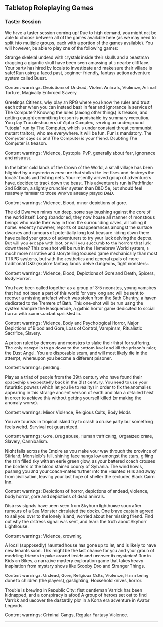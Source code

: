 
## Tabletop Roleplaying Games

### Taster Session

We have a taster session coming up! Due to high demand, you might not be able to
choose between all of the games available here (as we may need to split into
multiple groups, each with a portion of the games available). You will however,
be able to play one of the following games:

<Taster name="The Full-Dark Stone" gm="Lucy" pronouns="She/Her" system="Quest" low={4} high={6}>

Strange skeletal undead with crystals inside their skulls and a beastman
dragging a gigantic skull have been seen amassing at a nearby cliffface. Your
party has hired by locals to investigate and make sure their village is safe!
Run using a faced past, beginner friendly, fantasy action adventure system
called Quest.

Content warnings: Depictions of Undead, Violent Animals, Violence, Animal Torture, Magically Enforced Slavery

</Taster>

<Taster name="Paranoia" gm="Jade" pronouns="They/She" system="Paranoia" low={3} high={6}>

Greetings Citizens, why play an RPG where you know the rules and trust each
other when you can instead bask in fear and ignorance in service of The
Computer? Knowing the rules (among other things) is treason, and getting caught
committing treason is punishable by summary execution. You play Troubleshooters
of Alpha Complex, serving an underground "utopia" run by The Computer, which is
under constant threat communist mutant traitors, who are everywhere. It will be
fun. Fun is mandatory. The Computer says so and The Computer is your friend.
Doubting The Computer is treason.

Content warnings: Violence, Dystopia, PvP, generally about fear, ignorance and mistrust.

</Taster>

<Taster name="The Whitefang Wyrm" gm="Allie" pronouns="They/Them" system="Pathfinder 2" low={4} high={6}>

In the bitter cold lands of the Crown of the World, a small village has been
blighted by a mysterious creature that stalks the ice floes and destroys the
locals' boats and fishing nets. Your recently arrived group of adventurers have.
decided to track down the beast. This adventure is run in Pathfinder 2nd
Edition, a slightly crunchier system than D&D 5e, but should feel relatively
familiar to those who've already played D&D.

Content warnings: Violence, Blood, minor depictions of gore.

</Taster>

<Taster name="The Deep Mines" gm="Luke" pronouns="He/Him" system="Homebrew World" low={4} high={6}>

The old Dwarven mines run deep, some say brushing against the core of the world
itself. Long abandoned, they now house all manner of monstrous beings who made
their way in from the surrounding caves, all calling it home. Recently however,
reports of disappearances amongst the surface dwarves and rumours of potentially
long lost treasure hiding down there have called your group of adventurers to
try your luck delving the depths. But will you escape with loot, or will you
succumb to the horrors that lurk down there? This one shot will be run in the
Homebrew World system, a much more narrative and storytelling focused game
mechanically than most TTRPG systems, but with the aesthetics and general goals
of more traditional D&D (explore fantasy lands, delve dungeons, fight monsters).

Content warnings: Violence, Blood, Depictions of Gore and Death, Spiders, Body
Horror.

</Taster>

<Taster name="Bath By Night" gm="Selina" pronouns="She/Her" system="Vampire the Masquerade 5th" low={3} high={5}>

You have been called together as a group of 3-5 neonates, young vampires that
had not been a part of this world for very long and will be sent to recover a
missing artefact which was stolen from the Bath Chantry, a haven dedicated to
the Tremere of Bath. This one-shot will be run using the system Vampire the
Masquerade, a gothic horror game dedicated to social horror with some combat
sprinkled in.

Content warnings: Violence, Body and Psychological Horror, Major Depictions of
Blood and Gore, Loss of Control, Vampirism, Ritualistic Sacrifice, Slavery.

</Taster>

<Taster name="The Vaults of Torment" gm="Alex" pronouns="He/Him" system="MÖRK BORG" low={1} high={8}>

A prison ruled by demons and monsters to slake their thirst for suffering. The
only escape is to go down to the bottom level and kill the prison's ruler, the
Dust Angel. You are disposable scum, and will most likely die in the attempt,
whereupon you become a different prisoner.

Content warnings: pending.

</Taster>

<Taster name="Selling Degrees for the Devil" gm="Mari" pronouns="She/Her" system="Stealing Stories for the Devil" low={3} high={3}>

Play as a triad of people from the 39th century who have found their
spaceship unexpectedly back in the 21st century. You need to use your futuristic
powers (which let you lie to reality) in order to fix the anomalies appearing
in this strange ancient version of earth and plan a detailed heist in order to
achieve this without getting yourself killed (or making the anomaly worse).

Content warnings: Minor Violence, Religious Cults, Body Mods.

</Taster>

<Taster name="Summer Feast" gm="Rick" pronouns="He/Him" system="Shiver" low={3} high={6}>

You are tourists in tropical island try to crash a cruise party but something
feels weird. Survival not guaranteed.

Content warnings: Gore, Drug abuse, Human trafficking, Organized crime, Slavery,
Cannibalism.

</Taster>

<Taster name="The Haunted Hills" gm="Nick" pronouns="He/Him" system="Warhammer Fantasy Roleplaying 4th Edition" low={4} high={7}>

Night falls across the Empire as you make your way through the province of
Stirland; Morrsleib's full, shining face hangs low amongst the stars, gifting
the rain filled sky with an eerie green glow, as your battered coach crosses the
borders of the blood stained county of Sylvania. The wind howls, pushing you and
your coach-mates further into the Haunted Hills and away from civilisation,
leaving your last hope of shelter the secluded Black Cairn Inn.

Content warnings: Depictions of horror, depictions of undead, violence, body
horror, gore and depictions of dead animals.

</Taster>

<Taster name="The Secrets of Skyhorn Lighthouse" gm="Gabe" pronouns="They/Them" system="Dungeons & Dragons 5th Edition" low={2} high={6}>

Distress signals have been seen from Skyhorn lighthouse soon after rumours of a
Sea Monster circulated the docks. One brave captain agreed to sail you over to
the lonely island, worried about her missing friend. Find out why the distress
signal was sent, and learn the truth about Skyhorn Lighthouse.

Content warnings: Violence, drowning.

</Taster>

<Taster name="The Haunting" gm="Hels" pronouns="Any Pronouns" system="Kids on Bikes" low={2} high={5}>

A local (supposedly) haunted house has gone up to let, and is likely to have new
tenants soon. This might be the last chance for you and your group of meddling
friends to poke around inside and uncover its mysteries! Run in Kids on Bikes, a
narrative mystery exploration game that takes heavy inspiration from mystery
shows like Scooby Doo and Stranger Things.

Content warnings: Undead, Gore, Religious Cults, Violence, Harm being done to
children (the players), gaslighting, Household knives, horror.

</Taster>

<Taster name="Water and Mist" gm="Moss" pronouns="They/Them/Orc" system="Avatar Legends" low={2} high={5}>

Trouble is brewing in Republic City; first gentleman Varrick has been kidnapped,
and a conspiracy is afoot! A group of heroes set out to find Varrick and uncover
the dastardly plot in a Korra era adventure in Avatar Legends.

Content warnings: Criminal Gangs, Regular Fantasy Violence.

</Taster>

<hr />
